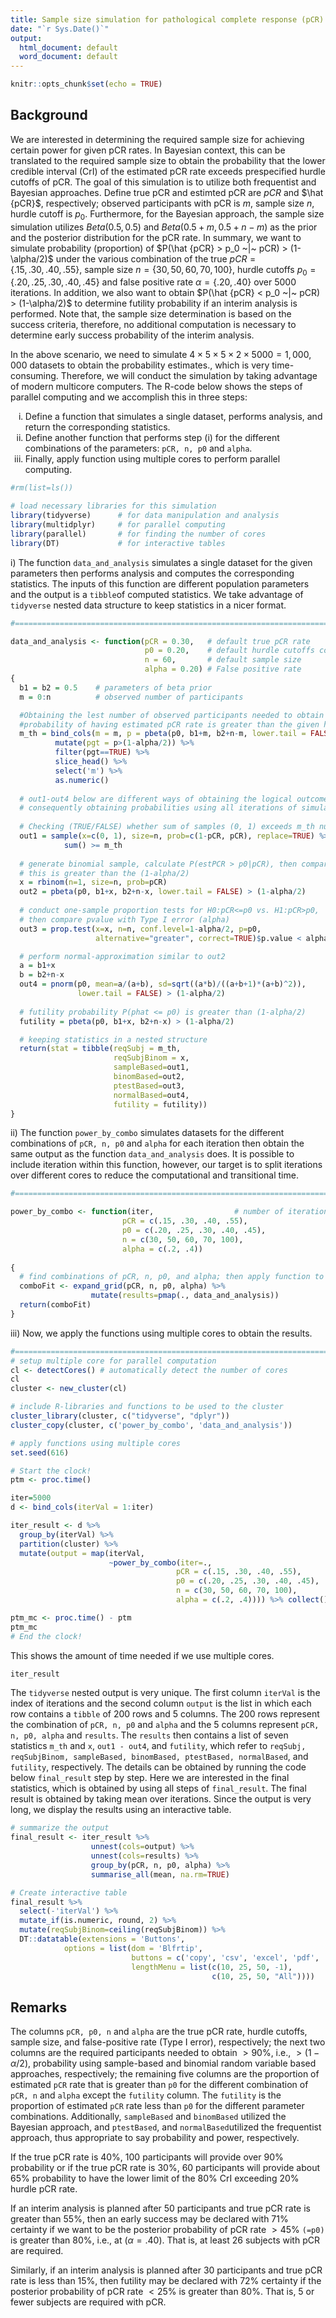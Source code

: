 ```yaml
---
title: Sample size simulation for pathological complete response (pCR) rate
date: "`r Sys.Date()`"
output:
  html_document: default
  word_document: default
---
```


```r
knitr::opts_chunk$set(echo = TRUE)
```

## Background

We are interested in determining the required sample size for achieving certain power for given pCR rates. In Bayesian context, this can be translated to the required sample size to obtain the probability that the lower credible interval (CrI) of the estimated pCR rate exceeds prespecified hurdle cutoffs of pCR. The goal of this simulation is to utilize both frequentist and Bayesian approaches. Define true pCR and estimted pCR are $pCR$ and $\hat {pCR}$, respectively; observed participants with pCR is $m$, sample size $n$, hurdle cutoff is $p_0$. Furthermore, for the Bayesian approach, the sample size simulation utilizes $Beta (0.5, 0.5)$ and $Beta (0.5+m, 0.5+n-m)$ as the prior and the posterior distribution for the pCR rate. In summary, we want to simulate probability (proportion) of $P(\hat {pCR} > p_0 ~|~ pCR) > (1-\alpha/2)$ under the various combination of the true $pCR = \{.15, .30, .40, .55\}$, sample size $n = \{30, 50, 60, 70, 100\}$, hurdle cutoffs $p_0 = \{.20, .25, .30, .40, .45\}$ and false positive rate $\alpha = \{.20, .40\}$ over $5000$ iterations. In addition, we also want to obtain $P(\hat {pCR} < p_0 ~|~ pCR) > (1-\alpha/2)$ to determine futility probability if an interim analysis is performed. Note that, the sample size determination is based on the success criteria, therefore, no additional computation is necessary to determine early success probability of the interim analysis.   

In the above scenario, we need to simulate $4\times 5\times 5\times 2\times 5000 = 1,000,000$ datasets to obtain the probability estimates., which is very time-consuming. Therefore, we will conduct the simulation by taking advantage of modern multicore computers. The R-code below shows the steps of parallel computing and we accomplish this in three steps:

  i) Define a function that simulates a single dataset, performs analysis, and return the corresponding statistics.
  ii) Define another function that performs step (i) for the different combinations of the parameters: `pCR, n, p0` and `alpha`.
  iii) Finally, apply function using multiple cores to perform parallel computing.


```r
#rm(list=ls())

# load necessary libraries for this simulation
library(tidyverse)      # for data manipulation and analysis
library(multidplyr)     # for parallel computing
library(parallel)       # for finding the number of cores
library(DT)             # for interactive tables
```

i\) The function `data_and_analysis` simulates a single dataset for the given parameters then performs analysis and computes the corresponding statistics. The inputs of this function are different population parameters and the output is a `tibble`of computed statistics. We take advantage of `tidyverse` nested data structure to keep statistics in a nicer format.

```r
#===============================================================================

data_and_analysis <- function(pCR = 0.30,   # default true pCR rate
                              p0 = 0.20,    # default hurdle cutoffs comparing estimated pCR rate with
                              n = 60,       # default sample size 
                              alpha = 0.20) # False positive rate      
{
  b1 = b2 = 0.5    # parameters of beta prior 
  m = 0:n          # observed number of participants 

  #Obtaining the lest number of observed participants needed to obtain >(1-alpha/2)        
  #probability of having estimated pCR rate is greater than the given hurdle cutoff p0 
  m_th = bind_cols(m = m, p = pbeta(p0, b1+m, b2+n-m, lower.tail = FALSE)) %>% 
          mutate(pgt = p>(1-alpha/2)) %>%
          filter(pgt==TRUE) %>%
          slice_head() %>% 
          select('m') %>%
          as.numeric()
  
  # out1-out4 below are different ways of obtaining the logical outcomes,
  # consequently obtaining probabilities using all iterations of simulation
  
  # Checking (TRUE/FALSE) whether sum of samples (0, 1) exceeds m_th number
  out1 = sample(x=c(0, 1), size=n, prob=c(1-pCR, pCR), replace=TRUE) %>%
            sum() >= m_th
  
  # generate binomial sample, calculate P(estPCR > p0|pCR), then compare whether
  # this is greater than the (1-alpha/2)
  x = rbinom(n=1, size=n, prob=pCR) 
  out2 = pbeta(p0, b1+x, b2+n-x, lower.tail = FALSE) > (1-alpha/2)
  
  # conduct one-sample proportion tests for H0:pCR<=p0 vs. H1:pCR>p0,
  # then compare pvalue with Type I error (alpha) 
  out3 = prop.test(x=x, n=n, conf.level=1-alpha/2, p=p0, 
                   alternative="greater", correct=TRUE)$p.value < alpha/2

  # perform normal-approximation similar to out2
  a = b1+x
  b = b2+n-x
  out4 = pnorm(p0, mean=a/(a+b), sd=sqrt((a*b)/((a+b+1)*(a+b)^2)), 
               lower.tail = FALSE) > (1-alpha/2)
  
  # futility probability P(phat <= p0) is greater than (1-alpha/2)
  futility = pbeta(p0, b1+x, b2+n-x) > (1-alpha/2)

  # keeping statistics in a nested structure
  return(stat = tibble(reqSubj = m_th,
                       reqSubjBinom = x,
                       sampleBased=out1,
                       binomBased=out2,
                       ptestBased=out3,
                       normalBased=out4,
                       futility = futility))
}
```

ii\) The function `power_by_combo` simulates datasets for the different combinations of `pCR, n, p0` and `alpha` for each iteration then obtain the same output as the function `data_and_analysis` does. It is possible to include iteration within this function, however, our target is to split iterations over different cores to reduce the computational and transitional time.


```r
#===============================================================================

power_by_combo <- function(iter,                  # number of iterations
                         pCR = c(.15, .30, .40, .55),
                         p0 = c(.20, .25, .30, .40, .45),
                         n = c(30, 50, 60, 70, 100),
                         alpha = c(.2, .4)) 
  
{
  # find combinations of pCR, n, p0, and alpha; then apply function to obtain statistics
  comboFit <- expand_grid(pCR, n, p0, alpha) %>%
                  mutate(results=pmap(., data_and_analysis)) 
  return(comboFit)
}
```

iii\) Now, we apply the functions using multiple cores to obtain the results.

```r
#===============================================================================
# setup multiple core for parallel computation
cl <- detectCores() # automatically detect the number of cores
cl
cluster <- new_cluster(cl)

# include R-libraries and functions to be used to the cluster
cluster_library(cluster, c("tidyverse", "dplyr"))
cluster_copy(cluster, c('power_by_combo', 'data_and_analysis'))
```



```r
# apply functions using multiple cores
set.seed(616)

# Start the clock!
ptm <- proc.time()

iter=5000
d <- bind_cols(iterVal = 1:iter)

iter_result <- d %>% 
  group_by(iterVal) %>%
  partition(cluster) %>%
  mutate(output = map(iterVal, 
                      ~power_by_combo(iter=., 
                                     pCR = c(.15, .30, .40, .55),
                                     p0 = c(.20, .25, .30, .40, .45),
                                     n = c(30, 50, 60, 70, 100),
                                     alpha = c(.2, .4)))) %>% collect()

ptm_mc <- proc.time() - ptm
ptm_mc
# End the clock!
```

This shows the amount of time needed if we use multiple cores.

```r
iter_result
```
The `tidyverse` nested output is very unique. The first column `iterVal` is the index of iterations and the second column `output` is the list in which each row contains a `tibble` of $200$ rows and $5$ columns. The $200$ rows represent the combination of `pCR, n, p0` and `alpha` and the $5$ columns represent `pCR, n, p0, alpha` and `results`. The `results` then contains a list of seven statistics `m_th` and `x`, `out1 - out4`, and `futility`, which refer to `reqSubj, reqSubjBinom, sampleBased, binomBased, ptestBased, normalBased`, and `futility`, respectively. The details can be obtained by running the code below `final_result` step by step. Here we are interested in the final statistics, which is obtained by using all steps of `final_result`. The final result is obtained by taking mean over iterations. Since the output is very long, we display the results using an interactive table.  

```r
# summarize the output
final_result <- iter_result %>% 
                  unnest(cols=output) %>%
                  unnest(cols=results) %>%
                  group_by(pCR, n, p0, alpha) %>%
                  summarise_all(mean, na.rm=TRUE)

# Create interactive table
final_result %>%
  select(-'iterVal') %>% 
  mutate_if(is.numeric, round, 2) %>%
  mutate(reqSubjBinom=ceiling(reqSubjBinom)) %>%
  DT::datatable(extensions = 'Buttons',
            options = list(dom = 'Blfrtip',
                           buttons = c('copy', 'csv', 'excel', 'pdf', 'print'),
                           lengthMenu = list(c(10, 25, 50, -1),
                                             c(10, 25, 50, "All"))))
```


## Remarks

The columns `pCR, p0, n` and `alpha` are the true pCR rate, hurdle cutoffs, sample size, and false-positive rate (Type I error), respectively; the next two columns are the required participants needed to obtain $>90\%$, i.e., $>(1-\alpha/2)$, probability using sample-based and binomial random variable based approaches, respectively; the remaining five columns are the proportion of estimated `pCR` rate that is greater than `p0` for the different combination of `pCR, n` and `alpha` except the `futility` column. The `futility` is the proportion of estimated `pCR` rate less than `p0` for the different parameter combinations. Additionally, `sampleBased` and `binomBased` utilized the Bayesian approach, and `ptestBased`, and `normalBased`utilized the frequentist approach, thus appropriate to say probability and power, respectively.     

If the true pCR rate is $40\%$, $100$ participants will provide over $90\%$ probability or if the true pCR rate is $30\%$, $60$ participants will provide about $65\%$ probability to have the lower limit of the $80\%$ CrI exceeding $20\%$ hurdle pCR rate.

If an interim analysis is planned after $50$ participants and true pCR rate is greater than $55\%$, then an early success may be declared with $71\%$ certainty if we want to be the posterior probability of pCR rate $>45\%$ `(=p0)` is greater than $80\%$, i.e., at $(\alpha=.40)$. That is, at least $26$ subjects with pCR are required. 

Similarly, if an interim analysis is planned after $30$ participants and true pCR rate is less than $15\%$, then futility may be declared with $72\%$ certainty if the posterior probability of pCR rate $<25\%$ is greater than $80\%$. That is, $5$ or fewer subjects are required with pCR.







